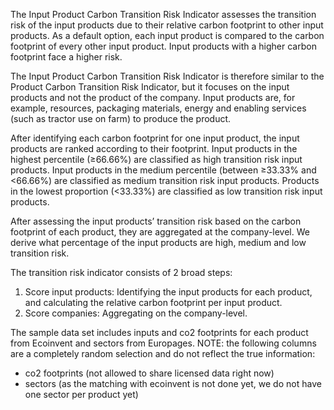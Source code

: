 The Input Product Carbon Transition Risk Indicator assesses the transition risk
of the input products due to their relative carbon footprint to other input
products. As a default option, each input product is compared to the carbon
footprint of every other input product. Input products with a higher carbon
footprint face a higher risk.

The Input Product Carbon Transition Risk Indicator is therefore similar to the
Product Carbon Transition Risk Indicator, but it focuses on the input products
and not the product of the company. Input products are, for example, resources,
packaging materials, energy and enabling services (such as tractor use on farm)
to produce the product.

After identifying each carbon footprint for one input product, the input
products are ranked according to their footprint. Input products in the highest
percentile (≥66.66%) are classified as high transition risk input products. Input
products in the medium percentile (between ≥33.33% and <66.66%) are classified as
medium transition risk input products. Products in the lowest proportion (<33.33%)
are classified as low transition risk input products.

After assessing the input products' transition risk based on the carbon
footprint of each product, they are aggregated at the company-level. We derive
what percentage of the input products are high, medium and low transition risk.

The transition risk indicator consists of 2 broad steps:

1. Score input products: Identifying the input products for each product, and
calculating the relative carbon footprint per input product. 
2. Score companies: Aggregating on the company-level.


The sample data set includes inputs and co2 footprints for each product from
Ecoinvent and sectors from Europages. NOTE: the following columns are a
completely random selection and do not reflect the true information:

- co2 footprints (not allowed to share licensed data right now)
- sectors (as the matching with ecoinvent is not done yet, we do not have one sector per product yet)
